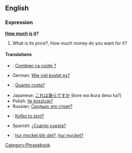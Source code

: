 ==English==
===Expression===
'''[[How much]] [[is]] [[it]]?'''

#What is its price?, How much money do you want for it?

====Translations====
*{{fr}}: [[Combien ça coûte ?]]
*German: [[Wie viel kostet es?]]
*{{it}}: [[Quanto costa?]]
*Japanese: [[これは幾らですか]] (kore wa ikura desu ka?)
*Polish: [[Ile kosztuje?]]
*Russian: [[Сколько это стоит?]]
*{{sk}}: [[Koľko to stojí?]]
*Spanish: [[¿Cuánto cuesta?]]
*{{sv}}: [[hur mycket blir det?]], [[hur mycket?]]

[[Category:Phrasebook]]